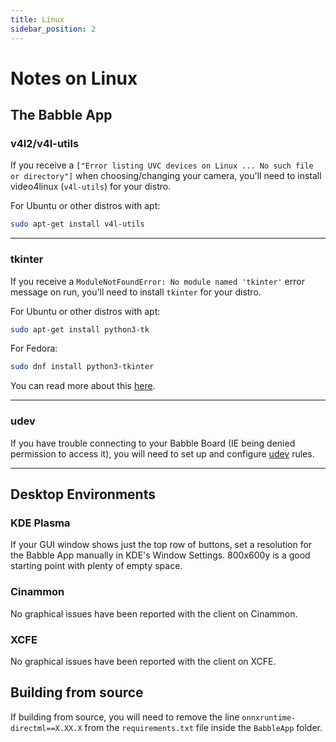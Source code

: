 ```yaml
---
title: Linux
sidebar_position: 2
---
```


# Notes on Linux

## The Babble App

### v4l2/v4l-utils

If you receive a `["Error listing UVC devices on Linux ... No such file or directory"]` when choosing/changing your camera, you'll need to install video4linux (`v4l-utils`) for your distro.

For Ubuntu or other distros with apt:
```bash
sudo apt-get install v4l-utils
``` 

---

### tkinter

If you receive a `ModuleNotFoundError: No module named 'tkinter'` error message on run, you'll need to install `tkinter` for your distro.

For Ubuntu or other distros with apt:
```bash
sudo apt-get install python3-tk
```
For Fedora:
```bash
sudo dnf install python3-tkinter
```

You can read more about this [here](https://stackoverflow.com/questions/25905540/importerror-no-module-named-tkinter).

---

### udev

If you have trouble connecting to your Babble Board (IE being denied permission to access it), you will need to set up and configure [udev](https://docs.platformio.org/en/latest/core/installation/udev-rules.html) rules.

---

## Desktop Environments

### KDE Plasma

If your GUI window shows just the top row of buttons, set a resolution for the Babble App manually in KDE's Window Settings. 800x600y is a good starting point with plenty of empty space.

### Cinammon

No graphical issues have been reported with the client on Cinammon.

### XCFE

No graphical issues have been reported with the client on XCFE.

## Building from source

If building from source, you will need to remove the line `onnxruntime-directml==X.XX.X` from the `requirements.txt` file inside the `BabbleApp` folder.

